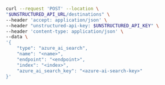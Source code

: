 ```bash REST (Create)
curl --request 'POST' --location \
"$UNSTRUCTURED_API_URL/destinations" \
--header 'accept: application/json' \
--header "unstructured-api-key: $UNSTRUCTURED_API_KEY" \
--header 'content-type: application/json' \
--data \
'{
    "type": "azure_ai_search",
    "name": "<name>",
    "endpoint": "<endpoint>",
    "index": "<index>",
    "azure_ai_search_key": "<azure-ai-search-key>"
}'
```
